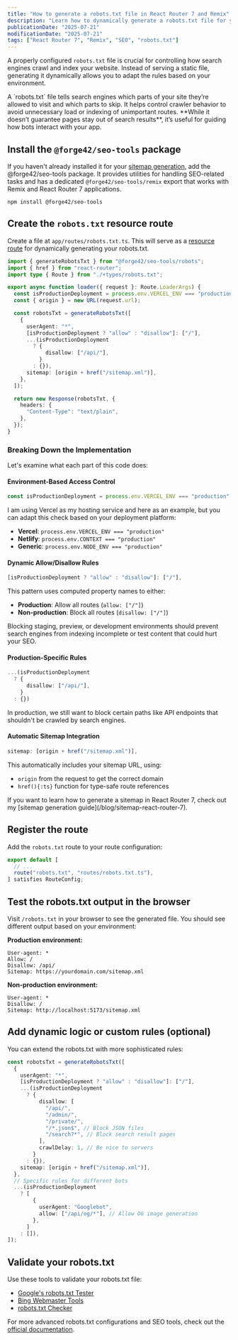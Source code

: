 ```yaml
---
title: "How to generate a robots.txt file in React Router 7 and Remix"
description: "Learn how to dynamically generate a robots.txt file for your React Router 7 or Remix app with environment-based rules and automatic sitemap integration."
publicationDate: "2025-07-21"
modificationDate: "2025-07-21"
tags: ["React Router 7", "Remix", "SEO", "robots.txt"]
---
```



A properly configured `robots.txt` file is crucial for controlling how search engines crawl and index your website. Instead of serving a static file, generating it dynamically allows you to adapt the rules based on your environment.

<Alert type="question" title="What exactly is a robots.txt file?">
  A `robots.txt` file tells search engines which parts of your site they’re
  allowed to visit and which parts to skip. It helps control crawler behavior to
  avoid unnecessary load or indexing of unimportant routes. **While it doesn’t
  guarantee pages stay out of search results**, it’s useful for guiding how bots
  interact with your app.
</Alert>

## Install the `@forge42/seo-tools` package

If you haven't already installed it for your [sitemap generation](/blog/sitemap-react-router-7), add the <ProfileBadge platform="GitHub" handle="forge-42/seo-tools">@forge42/seo-tools</ProfileBadge> package. It provides utilities for handling SEO-related tasks and has a dedicated `@forge42/seo-tools/remix` export that works with Remix and React Router 7 applications.

```shellscript
npm install @forge42/seo-tools
```

## Create the `robots.txt` resource route

Create a file at `app/routes/robots.txt.ts`. This will serve as a [resource route](https://reactrouter.com/how-to/resource-routes) for dynamically generating your robots.txt.

```typescript filename="app/routes/robots.txt.ts" showLineNumbers
import { generateRobotsTxt } from "@forge42/seo-tools/robots";
import { href } from "react-router";
import type { Route } from "./+types/robots.txt";

export async function loader({ request }: Route.LoaderArgs) {
  const isProductionDeployment = process.env.VERCEL_ENV === "production";
  const { origin } = new URL(request.url);

  const robotsTxt = generateRobotsTxt([
    {
      userAgent: "*",
      [isProductionDeployment ? "allow" : "disallow"]: ["/"],
      ...(isProductionDeployment
        ? {
            disallow: ["/api/"],
          }
        : {}),
      sitemap: [origin + href("/sitemap.xml")],
    },
  ]);

  return new Response(robotsTxt, {
    headers: {
      "Content-Type": "text/plain",
    },
  });
}
```

### Breaking Down the Implementation

<NewsletterForm />

Let's examine what each part of this code does:

#### Environment-Based Access Control

```typescript showLineNumbers=6
const isProductionDeployment = process.env.VERCEL_ENV === "production";
```

I am using Vercel as my hosting service and here as an example, but you can adapt this check based on your deployment platform:

- **Vercel**: `process.env.VERCEL_ENV === "production"`
- **Netlify**: `process.env.CONTEXT === "production"`
- **Generic**: `process.env.NODE_ENV === "production"`

#### Dynamic Allow/Disallow Rules

```typescript showLineNumbers=12
[isProductionDeployment ? "allow" : "disallow"]: ["/"],
```

This pattern uses computed property names to either:

- **Production**: Allow all routes (`allow: ["/"]`)
- **Non-production**: Block all routes (`disallow: ["/"]`)

<Alert type="tip">
  Blocking staging, preview, or development environments should prevent search
  engines from indexing incomplete or test content that could hurt your SEO.
</Alert>

#### Production-Specific Rules

```typescript showLineNumbers=13
...(isProductionDeployment
  ? {
      disallow: ["/api/"],
    }
  : {})
```

In production, we still want to block certain paths like API endpoints that shouldn't be crawled by search engines.

#### Automatic Sitemap Integration

```typescript
sitemap: [origin + href("/sitemap.xml")],
```

This automatically includes your sitemap URL, using:

- `origin` from the request to get the correct domain
- `href(){:ts}` function for type-safe route references

<Alert type="tip">
  If you want to learn how to generate a sitemap in React Router 7, check out my
  [sitemap generation guide](/blog/sitemap-react-router-7).
</Alert>

## Register the route

Add the `robots.txt` route to your route configuration:

```typescript filename="app/routes.ts"
export default [
  // ...
  route("robots.txt", "routes/robots.txt.ts"),
] satisfies RouteConfig;
```

## Test the robots.txt output in the browser

Visit `/robots.txt` in your browser to see the generated file. You should see different output based on your environment:

**Production environment:**

```plaintext
User-agent: *
Allow: /
Disallow: /api/
Sitemap: https://yourdomain.com/sitemap.xml
```

**Non-production environment:**

```plaintext
User-agent: *
Disallow: /
Sitemap: http://localhost:5173/sitemap.xml
```

## Add dynamic logic or custom rules (optional)

You can extend the robots.txt with more sophisticated rules:

```typescript
const robotsTxt = generateRobotsTxt([
  {
    userAgent: "*",
    [isProductionDeployment ? "allow" : "disallow"]: ["/"],
    ...(isProductionDeployment
      ? {
          disallow: [
            "/api/",
            "/admin/",
            "/private/",
            "/*.json$", // Block JSON files
            "/search?*", // Block search result pages
          ],
          crawlDelay: 1, // Be nice to servers
        }
      : {}),
    sitemap: [origin + href("/sitemap.xml")],
  },
  // Specific rules for different bots
  ...(isProductionDeployment
    ? [
        {
          userAgent: "Googlebot",
          allow: ["/api/og/*"], // Allow OG image generation
        },
      ]
    : []),
]);
```

## Validate your robots.txt

Use these tools to validate your robots.txt file:

- [Google's robots.txt Tester](https://support.google.com/webmasters/answer/6062598)
- [Bing Webmaster Tools](https://www.bing.com/webmasters/)
- [robots.txt Checker](https://technicalseo.com/tools/robots-txt/)

For more advanced robots.txt configurations and SEO tools, check out the [official documentation](https://github.com/forge-42/seo-tools).
